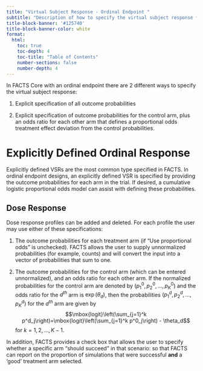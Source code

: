 ```yaml
---
title: "Virtual Subject Response - Ordinal Endpoint "
subtitle: "Description of how to specify the virtual subject response for ordinal endpoints."
title-block-banner: '#125740'
title-block-banner-color: white
format:
  html:
    toc: true
    toc-depth: 4
    toc-title: "Table of Contents"
    number-sections: false
    number-depth: 4
---
```


In FACTS Core with an ordinal endpoint there are 2 different
ways to specify the virtual subject response:

1.  Explicit specification of all outcome probabilities

2.  Explicit specification of outcome probabilities for the control arm, plus an odds ratio for each other arm that defines a proportional odds treatment effect deviation from the control probabilities.  


# Explicitly Defined Ordinal Response

Explicitly defined VSRs are the most common type specified in FACTS. In
ordinal endpoint designs, an explicitly defined VSR is specified by providing
the outcome probabilities for each arm in the trial. If desired, a cumulative logistic
proportional odds model can assist with defining these probabilities.  

## Dose Response

<!--- ![The Explicitly Defined > Dose Response model for an ordinal endpoint.](../coreUGattachments/dichotomous/media/image20.png){#fig-expdrd} --->

Dose response profiles can be added and deleted.  For each profile the user may use either of these specifications: 

1.  The outcome probabilities for each treatment arm (if "Use proportional odds" is unchecked).  FACTS allows the user to supply unnormalized probabilities (for example, counts) and will convert the input into a vector of probabilities that sum to one.  

2.  The outcome probabilities for the control arm (which can be entered unnormalized), and an odds ratio for each other arm.  If the normalized probabilities for the control arm are denoted by 
$(p^0_1,p^0_2,\ldots,p^0_K)$ and the odds ratio for the $d^{th}$ arm is $\exp(\theta_d)$, 
then the probabilities $(p^d_1,p^d_2,\ldots,p^d_K)$ for the $d^{th}$ arm are given by 
$$\mbox{logit}\left(\sum_{j=1}^k p^d_j\right)=\mbox{logit}\left(\sum_{j=1}^k p^0_j\right) - \theta_d$$
for $k=1,2,\ldots,K-1$.  


In addition, FACTS provides a check box that allows the user to specify whether a specific arm
    "should succeed" in that scenario: so that FACTS can report on the
    proportion of simulations that were successful **and** a 'good'
    treatment arm selected.

<!--- The graph on the tab shows the mean response rate specified and the target. --->


<!---
#### Load Scenario Outcome Data From File

If the "Load scenario outcome data from file" option is selected then in
scenarios using this profile the simulations will use a range of dose
responses. Each individual simulation uses one set of outcome probabilities
from the supplied file, each row being used in an equal number of
simulations. The summary results are thus averaged over all the VSRs in
the file. The use of this form of simulation is somewhat different from
simulations using a single rate or single external virtual subject
response file. When all the simulations are simulated from one 'truth'
then the purpose of the simulations is to analyse the performance of the
design under that specific circumstance. When the simulations are based
on a range of 'truths' then the summary results show the expected
probability of the different outcomes for the trial over that range of
possible circumstances. Note that to give different VSRs different
weights of expectation, the more likely VSRs should be repeated within
the file.

 ![The Explicitly Defined > Dose Response tab when loading scenario means from a file.](../coreUGattachments/dichotomous/media/image21.png){#fig-expmeansfromfiledich}

After selecting the ".mvsr" file the graph shows the individual response
rates and the mean response rate over all the VSRs.

The format of the ".mvsr" file is a simple CSV text file. Lines starting
with a '#' character are ignored, so the file can include comment and
header lines. There must be one column per treatment arm, and they must
be in dose index order. Each value is the underlying response rate to
simulate. E.g.:

```
#Cntrl, D1, D2, D3, D4
0.05, 0.1, 0.15, 0.25, 0.5
0.05, 0.1, 0.15, 0.23, 0.45
0.05, 0.1, 0.15, 0.21, 0.4
0.05, 0.1, 0.15, 0.19, 0.35
0.05, 0.1, 0.15, 0.17, 0.3
0.05, 0.1, 0.15, 0.15, 0.25
```
--->

<!---
## Longitudinal

The tab for defining ordinal longitudinal response profiles 

--->




